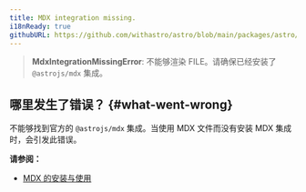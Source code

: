 ```yaml
---
title: MDX integration missing.
i18nReady: true
githubURL: https://github.com/withastro/astro/blob/main/packages/astro/src/core/errors/errors-data.ts
---
```


> **MdxIntegrationMissingError**: 不能够渲染 FILE。请确保已经安装了 `@astrojs/mdx` 集成。

## 哪里发生了错误？ \{#what-went-wrong\}

不能够找到官方的 `@astrojs/mdx` 集成。当使用 MDX 文件而没有安装 MDX 集成时，会引发此错误。

**请参阅：**

- [MDX 的安装与使用](/zh-cn/guides/integrations-guide/mdx/)
